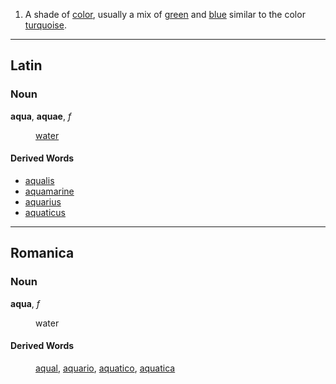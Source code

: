 #A shade of [[color]], usually a mix of [[green]] and [[blue]] similar to the color [[turquoise]].

----
==Latin==
===Noun===
'''aqua''', '''aquae''', ''f''

: [[water]]

====Derived Words====
*[[aqualis]]
*[[aquamarine]]
*[[aquarius]]
*[[aquaticus]]

----

==Romanica==
===Noun===
'''aqua''', ''f''

: water

====Derived Words====
: [[aqual]], [[aquario]], [[aquatico]], [[aquatica]]